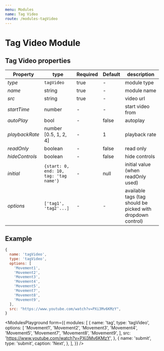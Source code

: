 ```yaml
---
menu: Modules
name: Tag Video
route: /modules-tagVideo
---
```


# Tag Video Module

## Tag Video properties

| Property    | type    | Required | Default | description    |
| ----------- | ------- | -------- | ------- | -------------- |
| *type*      | `tagVideo` | true  | -       | module type    |
| *name*      | string  | true     | -       | module name    |
| *src*       | string  | true     | -       | video url      |
| *startTime* | number  | -        | -       | start video from  |
| *autoPlay*  | bool    | -        | false   | autoplay       |
| *playbackRate* | number [0.5, 1, 2, 4] | -        | 1       | playback rate  |
| *readOnly*  | boolean | -        | false   | read only    |
| *hideControls*  | boolean | -        | false    | hide controls    |
| *initial*   | `{start: 0, end: 10, tag: 'tag name'}` | -    | null       | initial value (when readOnly used) |
| *options*   | `['tag1', 'tag2'...]`  | -        | -       | available tags (tag should be picked with dropdown control)  |

## Example
```jsx
{
  name: 'tagVideo',
  type: 'tagVideo',
  options: [
    'Movement1',
    'Movement2',
    'Movement3',
    'Movement4',
    'Movement5',
    'Movement7',
    'Movement8',
    'Movement9',
  ],
  src: "https://www.youtube.com/watch?v=PXi3Mv6KMzY",
}
```


<ModulesPlayground
  form={{
    modules: [
      {
        name: 'tag',
        type: 'tagVideo',
        options: [
          'Movement1',
          'Movement2',
          'Movement3',
          'Movement4',
          'Movement5',
          'Movement7',
          'Movement8',
          'Movement9',
        ],
        src: 'https://www.youtube.com/watch?v=PXi3Mv6KMzY',
      },
      {
        name: 'submit',
        type: 'submit',
        caption: 'Next',
      },
    ],
  }}
/>
